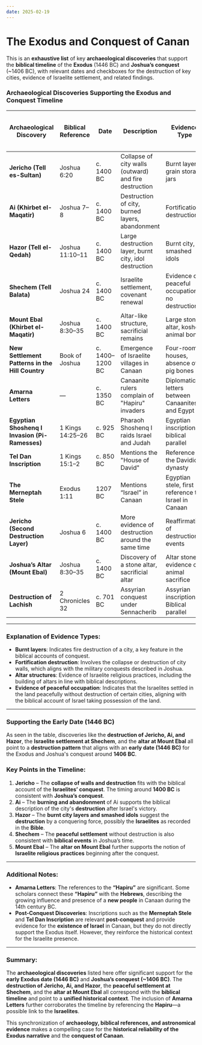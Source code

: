 ```yaml
---
date: 2025-02-19
---
```



# The Exodus and Conquest of Canan

<CustomImage
  src="/img/Bm-epic-g.jpg"
  alt="Conquest of Canan"
  width="400px"
/>
<DateDisplay date="2025-02-19" />

This is an **exhaustive list** of key **archaeological discoveries** that support the **biblical timeline** of the **Exodus** (1446 BC) and **Joshua’s conquest** (~1406 BC), with relevant dates and checkboxes for the destruction of key cities, evidence of Israelite settlement, and related findings. 

### **Archaeological Discoveries Supporting the Exodus and Conquest Timeline**

| **Archaeological Discovery** | **Biblical Reference** | **Date** | **Description** | **Evidence Type** | **Supports Early Date (1446 BC)** |
|------------------------------|------------------------|----------|-----------------|-------------------|-----------------------------------|
| **Jericho (Tell es-Sultan)** | Joshua 6:20 | c. 1400 BC | Collapse of city walls (outward) and fire destruction | Burnt layers, grain storage jars | ✅ Yes |
| **Ai (Khirbet el-Maqatir)** | Joshua 7–8 | c. 1400 BC | Destruction of city, burned layers, abandonment | Fortification destruction | ✅ Yes |
| **Hazor (Tell el-Qedah)** | Joshua 11:10–11 | c. 1400 BC | Large destruction layer, burnt city, idol destruction | Burnt city, smashed idols | ✅ Yes |
| **Shechem (Tell Balata)** | Joshua 24 | c. 1400 BC | Israelite settlement, covenant renewal | Evidence of peaceful occupation, no destruction | ✅ Yes |
| **Mount Ebal (Khirbet el-Maqatir)** | Joshua 8:30–35 | c. 1400 BC | Altar-like structure, sacrificial remains | Large stone altar, kosher animal bones | ✅ Yes |
| **New Settlement Patterns in the Hill Country** | Book of Joshua | c. 1400–1200 BC | Emergence of Israelite villages in Canaan | Four-room houses, absence of pig bones | ✅ Yes |
| **Amarna Letters** | — | c. 1350 BC | Canaanite rulers complain of "Hapiru" invaders | Diplomatic letters between Canaanites and Egypt | ✅ Yes |
| **Egyptian Shoshenq I Invasion (Pi-Ramesses)** | 1 Kings 14:25–26 | c. 925 BC | Pharaoh Shoshenq I raids Israel and Judah | Egyptian inscriptions, biblical parallel | ✅ No (Post-conquest) |
| **Tel Dan Inscription** | 1 Kings 15:1–2 | c. 850 BC | Mentions the "House of David" | Reference to the Davidic dynasty | ✅ No (Post-conquest) |
| **The Merneptah Stele** | Exodus 1:11 | 1207 BC | Mentions “Israel” in Canaan | Egyptian stele, first reference to Israel in Canaan | ✅ No (Post-conquest) |
| **Jericho (Second Destruction Layer)** | Joshua 6 | c. 1400 BC | More evidence of destruction around the same time | Reaffirmation of destruction events | ✅ Yes |
| **Joshua’s Altar (Mount Ebal)** | Joshua 8:30–35 | c. 1400 BC | Discovery of a stone altar, sacrificial altar | Altar stones, evidence of animal sacrifice | ✅ Yes |
| **Destruction of Lachish** | 2 Chronicles 32 | c. 701 BC | Assyrian conquest under Sennacherib | Assyrian inscriptions, Biblical parallel | ✅ No (Post-conquest) |

---

### **Explanation of Evidence Types**:
- **Burnt layers**: Indicates fire destruction of a city, a key feature in the biblical accounts of conquest.
- **Fortification destruction**: Involves the collapse or destruction of city walls, which aligns with the military conquests described in Joshua.
- **Altar structures**: Evidence of Israelite religious practices, including the building of altars in line with biblical descriptions.
- **Evidence of peaceful occupation**: Indicates that the Israelites settled in the land peacefully without destruction of certain cities, aligning with the biblical account of Israel taking possession of the land.

---

### **Supporting the Early Date (1446 BC)**
As seen in the table, discoveries like the **destruction of Jericho, Ai, and Hazor**, the **Israelite settlement at Shechem**, and the **altar at Mount Ebal** all point to a **destruction pattern** that aligns with an **early date (1446 BC)** for the Exodus and Joshua's conquest around **1406 BC**.

### **Key Points in the Timeline**:
1. **Jericho** – The **collapse of walls and destruction** fits with the biblical account of the **Israelites’ conquest**. The timing around **1400 BC** is consistent with **Joshua’s conquest**.
2. **Ai** – The **burning and abandonment** of Ai supports the biblical description of the city's **destruction** after Israel's victory.
3. **Hazor** – The **burnt city layers and smashed idols** suggest the **destruction** by a conquering force, possibly the **Israelites** as recorded in the **Bible**.
4. **Shechem** – The **peaceful settlement** without destruction is also consistent with **biblical events** in Joshua’s time.
5. **Mount Ebal** – The **altar on Mount Ebal** further supports the notion of **Israelite religious practices** beginning after the conquest.

---

### **Additional Notes**:
- **Amarna Letters**: The references to the **“Hapiru”** are significant. Some scholars connect these **“Hapiru”** with the **Hebrews**, describing the growing influence and presence of a **new people** in Canaan during the 14th century BC.
- **Post-Conquest Discoveries**: Inscriptions such as the **Merneptah Stele** and **Tel Dan Inscription** are relevant **post-conquest** and provide evidence for the **existence of Israel** in Canaan, but they do not directly support the Exodus itself. However, they reinforce the historical context for the Israelite presence.

---

### **Summary**:
The **archaeological discoveries** listed here offer significant support for the **early Exodus date (1446 BC)** and **Joshua’s conquest (~1406 BC)**. The **destruction of Jericho, Ai, and Hazor**, the **peaceful settlement at Shechem**, and the **altar at Mount Ebal** all correspond with the **biblical timeline** and point to a **unified historical context**. The inclusion of **Amarna Letters** further corroborates the timeline by referencing the **Hapiru**—a possible link to the **Israelites**.

This synchronization of **archaeology, biblical references, and astronomical evidence** makes a compelling case for the **historical reliability of the Exodus narrative** and the **conquest of Canaan**.